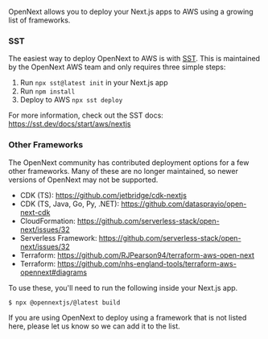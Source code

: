 OpenNext allows you to deploy your Next.js apps to AWS using a growing list of frameworks.

### SST

The easiest way to deploy OpenNext to AWS is with [SST](https://sst.dev). This is maintained by the OpenNext AWS team and only requires three simple steps:

1. Run `npx sst@latest init` in your Next.js app
2. Run `npm install`
3. Deploy to AWS `npx sst deploy`

For more information, check out the SST docs: https://sst.dev/docs/start/aws/nextjs

### Other Frameworks

The OpenNext community has contributed deployment options for a few other frameworks. Many of these are no longer maintained, so newer versions of OpenNext may not be supported.

- CDK (TS): https://github.com/jetbridge/cdk-nextjs
- CDK (TS, Java, Go, Py, .NET): https://github.com/datasprayio/open-next-cdk
- CloudFormation: https://github.com/serverless-stack/open-next/issues/32
- Serverless Framework: https://github.com/serverless-stack/open-next/issues/32
- Terraform: https://github.com/RJPearson94/terraform-aws-open-next
- Terraform: https://github.com/nhs-england-tools/terraform-aws-opennext#diagrams

To use these, you'll need to run the following inside your Next.js app.

```bash
$ npx @opennextjs/@latest build
```

If you are using OpenNext to deploy using a framework that is not listed here, please let us know so we can add it to the list.
